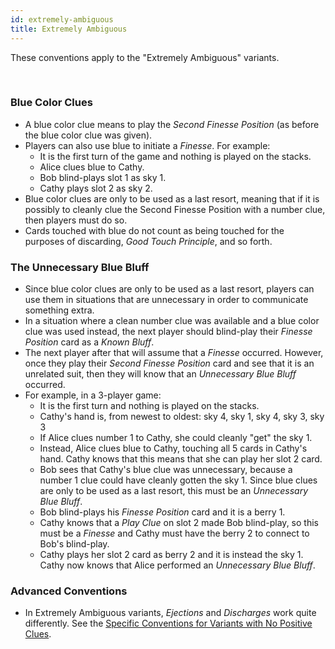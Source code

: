 ```yaml
---
id: extremely-ambiguous
title: Extremely Ambiguous
---
```


These conventions apply to the "Extremely Ambiguous" variants.

<br />

### Blue Color Clues

- A blue color clue means to play the *Second Finesse Position* (as before the blue color clue was given).
- Players can also use blue to initiate a *Finesse*. For example:
  - It is the first turn of the game and nothing is played on the stacks.
  - Alice clues blue to Cathy.
  - Bob blind-plays slot 1 as sky 1.
  - Cathy plays slot 2 as sky 2.
- Blue color clues are only to be used as a last resort, meaning that if it is possibly to cleanly clue the Second Finesse Position with a number clue, then players must do so.
- Cards touched with blue do not count as being touched for the purposes of discarding, *Good Touch Principle*, and so forth.

### The Unnecessary Blue Bluff

- Since blue color clues are only to be used as a last resort, players can use them in situations that are unnecessary in order to communicate something extra.
- In a situation where a clean number clue was available and a blue color clue was used instead, the next player should blind-play their *Finesse Position* card as a *Known Bluff*.
- The next player after that will assume that a *Finesse* occurred. However, once they play their *Second Finesse Position* card and see that it is an unrelated suit, then they will know that an *Unnecessary Blue Bluff* occurred.
- For example, in a 3-player game:
  - It is the first turn and nothing is played on the stacks.
  - Cathy's hand is, from newest to oldest: sky 4, sky 1, sky 4, sky 3, sky 3
  - If Alice clues number 1 to Cathy, she could cleanly "get" the sky 1.
  - Instead, Alice clues blue to Cathy, touching all 5 cards in Cathy's hand. Cathy knows that this means that she can play her slot 2 card.
  - Bob sees that Cathy's blue clue was unnecessary, because a number 1 clue could have cleanly gotten the sky 1. Since blue clues are only to be used as a last resort, this must be an *Unnecessary Blue Bluff*.
  - Bob blind-plays his *Finesse Position* card and it is a berry 1.
  - Cathy knows that a *Play Clue* on slot 2 made Bob blind-play, so this must be a *Finesse* and Cathy must have the berry 2 to connect to Bob's blind-play.
  - Cathy plays her slot 2 card as berry 2 and it is instead the sky 1. Cathy now knows that Alice performed an *Unnecessary Blue Bluff*.

### Advanced Conventions

- In Extremely Ambiguous variants, *Ejections* and *Discharges* work quite differently. See the [Specific Conventions for Variants with No Positive Clues](no-positive-clues.mdx).
